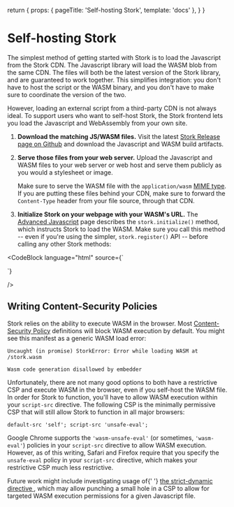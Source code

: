   return {
    props: { pageTitle: 'Self-hosting Stork', template: 'docs' },
  }
}

# Self-hosting Stork

The simplest method of getting started with Stork is to load the Javascript from the Stork CDN. The Javascript library will load the WASM blob from the same CDN. The files will both be the latest version of the Stork library, and are guaranteed to work together. This simplifies integration: you don't have to host the script or the WASM binary, and you don't have to make sure to coordinate the version of the two.

However, loading an external script from a third-party CDN is not always ideal. To support users who want to self-host Stork, the Stork frontend lets you load the Javascript and WebAssembly from your own site.

1. **Download the matching JS/WASM files.** Visit the latest [Stork Release page on Github](https://github.com/jameslittle230/stork/releases/latest) and download the Javascript and WASM build artifacts.

2. **Serve those files from your web server.** Upload the Javascript and WASM files to your web server or web host and serve them publicly as you would a stylesheet or image.

   Make sure to serve the WASM file with the `application/wasm` [MIME type](https://developer.mozilla.org/en-US/docs/Web/HTTP/Basics_of_HTTP/MIME_types). If you are putting these files behind your CDN, make sure to forward the `Content-Type` header from your file source, through that CDN.

3. **Initialize Stork on your webpage with your WASM's URL.** The [Advanced Javascript](/docs/advanced-js) page describes the `stork.initialize()` method, which instructs Stork to load the WASM. Make sure you call this method -- even if you're using the simpler, `stork.register()` API -- before calling any other Stork methods:

<CodeBlock
  language="html"
  source={`<script src="https://your-url.com/stork.js"></script>
<script>
  stork.initialize("https://your-url.com/stork.wasm")
  stork.register("yourIndexName", "https://your-url.com/index-file.st")
</script>`}
/>

## Writing Content-Security Policies

Stork relies on the ability to execute WASM in the browser. Most [Content-Security Policy](https://developer.mozilla.org/en-US/docs/Web/HTTP/CSP) definitions will block WASM execution by default. You might see this manifest as a generic WASM load error:

```
Uncaught (in promise) StorkError: Error while loading WASM at /stork.wasm

Wasm code generation disallowed by embedder
```

Unfortunately, there are not many good options to both have a restrictive CSP and execute WASM in the browser, even if you self-host the WASM file. In order for Stork to function, you'll have to allow WASM execution within your `script-src` directive. The following CSP is the minimally permissive CSP that will still allow Stork to function in all major browsers:

```
default-src 'self'; script-src 'unsafe-eval';
```

Google Chrome supports the `'wasm-unsafe-eval'` (or sometimes, `'wasm-eval'`) policies in your `script-src` directive to allow WASM execution. However, as of this writing, Safari and Firefox require that you specify the `unsafe-eval` policy in your `script-src` directive, which makes your restrictive CSP much less restrictive.

<DocsNote>
  Future work might include investigating usage of{' '}
  <a href="https://developer.mozilla.org/en-US/docs/Web/HTTP/Headers/Content-Security-Policy/script-src#strict-dynamic">
    the strict-dynamic directive
  </a>
  , which may allow punching a small hole in a CSP to allow for targeted WASM execution
  permissions for a given Javascript file.
</DocsNote>
